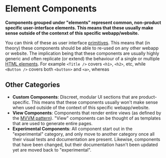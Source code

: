 
<Meta title="⚙️ Elements/Overview" />

# Element Components

**Components grouped under "elements" represent common, non-product specific user-interface elements. This means that these usually make sense outside of the contenxt of this specific webapp/website.**

You can think of these as user interface [primitives](https://en.wikipedia.org/wiki/Language_primitive). This means that (in theory) these components should be able to re-used on any other webapp or website. The implication being that these components are usually highly generic and often replicate (or extend) the behaviour of a single or multiple [HTML elements](https://developer.mozilla.org/en-US/docs/Web/HTML/Element). For example `<Title />` covers `<h1>`, `<h2>`, etc, while `<Button />` covers both `<button>` and `<a>`, whereas 

## Other Categories

- **Custom Components**: Discreet, modular UI sections that are product-specific. This means that these components usually won't make sense when used outside of the context of this specific webapp/website.
- **View Components**: Components that render entire views (as defined by the [MVVM pattern](https://en.wikipedia.org/wiki/Model%E2%80%93view%E2%80%93viewmodel)). "View" components can be thought of as templates that are used to generate entire pages.
- **Experimental Components**: All component start out in the "experimental" category, and only move to another category once all their visual tests and documentation are present. Likewise, components that have been changed, but their documentation hasn't been updated yet are moved back to "experimental".

